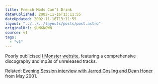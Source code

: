 ```yaml
---
title: French Mods Can’t Drink
datePublished: 2002-11-16T13:11:55
dateUpdated: 2002-11-16T13:11:55
layout: "../../../layouts/posts/post.astro"
originalUrl: $UNKNOWN
source: v1
tags:
  - "v1"
---
```


Poorly publicised [I Monster website][1], featuring a comprehensive discography and mp3s of unreleased tracks.

Related: [Evening Session interview with Jarrod Gosling and Dean Honer][2] from May 2001.

[1]: http://www.imonstermusic.com/ "I Monster Music: Flash, pop-ups"
[2]: http://www.bbc.co.uk/radio1/artist_area/imonster/5906.shtml "Radio 1: Evening Session interview I Monster"
